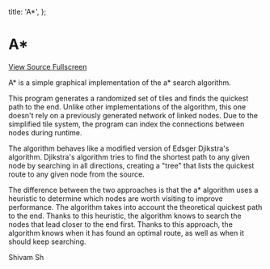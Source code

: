 
  title: 'A*',
};

# A\*

<p>
  <a href="https://github.com/shivam-sh/shivam-sh.github.io/tree/master/Resources/assets/a*" class="button">
    View Source
  </a>
  <a href="https://shivam-sh.github.io/assets/a*/" class="button">
    Fullscreen
  </a>
</p>

A* is a simple graphical implementation of the a* search algorithm.

This program generates a randomized set of tiles and finds the quickest path to the end.
Unlike other implementations of the algorithm, this one doesn't rely on a previously generated network of linked nodes. Due to the simplified tile system, the program can index the connections between nodes during runtime.

The algorithm behaves like a modified version of Edsger Djikstra's algorithm. Djikstra's algorithm tries to find the shortest path to any given node by searching in all directions, creating a "tree" that lists the quickest route to any given node from the source.

The difference between the two approaches is that the a\* algorithm uses a heuristic to determine which nodes are worth visiting to improve performance. The algorithm takes into account the theoretical quickest path to the end. Thanks to this heuristic, the algorithm knows to search the nodes that lead closer to the end first. Thanks to this approach, the algorithm knows when it has found an optimal route, as well as when it should keep searching.

Shivam Sh

